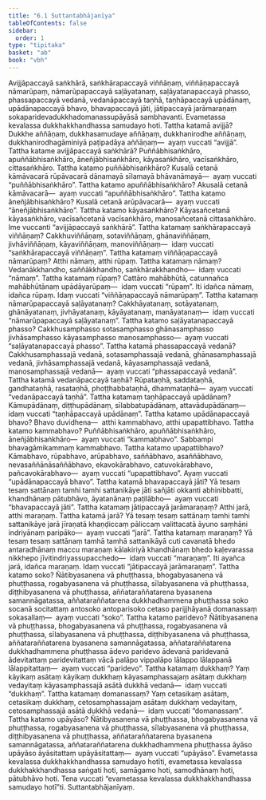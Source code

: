 ```yaml
---
title: "6.1 Suttantabhājanīya"
tableOfContents: false
sidebar:
  order: 1
type: "tipitaka"
basket: "ab"
book: "vbh"
---
```



<DynamicBreadcrumb />

<Division number="225" book="vbh" bookNo="30" page="142">

<Paragraph number="941" book="vbh">
Avijjāpaccayā saṅkhārā, saṅkhārapaccayā viññāṇaṃ, viññāṇapaccayā nāmarūpaṃ, nāmarūpapaccayā saḷāyatanaṃ, saḷāyatanapaccayā phasso, phassapaccayā vedanā, vedanāpaccayā taṇhā, taṇhāpaccayā upādānaṃ, upādānapaccayā bhavo, bhavapaccayā jāti, jātipaccayā jarāmaraṇaṃ sokaparidevadukkhadomanassupāyāsā sambhavanti. Evametassa kevalassa dukkhakkhandhassa samudayo hoti.
</Paragraph>

</Division>
<Division number="226" book="vbh" bookNo="30" page="142">

<Paragraph number="942" book="vbh">
Tattha katamā avijjā? Dukkhe aññāṇaṃ, dukkhasamudaye aññāṇaṃ, dukkhanirodhe aññāṇaṃ, dukkhanirodhagāminiyā paṭipadāya aññāṇaṃ—  ayaṃ vuccati “avijjā”.
</Paragraph>

<Paragraph number="943" book="vbh">
Tattha katame avijjāpaccayā saṅkhārā? Puññābhisaṅkhāro, apuññābhisaṅkhāro, āneñjābhisaṅkhāro, kāyasaṅkhāro, vacīsaṅkhāro, cittasaṅkhāro.
</Paragraph>

<Paragraph number="944" book="vbh">
Tattha katamo puññābhisaṅkhāro? Kusalā cetanā kāmāvacarā rūpāvacarā dānamayā sīlamayā bhāvanāmayā—  ayaṃ vuccati “puññābhisaṅkhāro”.
</Paragraph>

<Paragraph number="945" book="vbh">
Tattha katamo apuññābhisaṅkhāro? Akusalā cetanā kāmāvacarā—  ayaṃ vuccati “apuññābhisaṅkhāro”.
</Paragraph>

<Paragraph number="946" book="vbh">
Tattha katamo āneñjābhisaṅkhāro? Kusalā cetanā arūpāvacarā—  ayaṃ vuccati “āneñjābhisaṅkhāro”.
</Paragraph>

<Paragraph number="947" book="vbh">
Tattha katamo kāyasaṅkhāro? Kāyasañcetanā kāyasaṅkhāro, vacīsañcetanā vacīsaṅkhāro, manosañcetanā cittasaṅkhāro. Ime vuccanti “avijjāpaccayā saṅkhārā”.
</Paragraph>

</Division>
<Division number="227" book="vbh" bookNo="30" page="142">

<Paragraph number="948" book="vbh">
Tattha katamaṃ saṅkhārapaccayā viññāṇaṃ? Cakkhuviññāṇaṃ, sotaviññāṇaṃ, ghānaviññāṇaṃ, jivhāviññāṇaṃ, kāyaviññāṇaṃ, manoviññāṇaṃ—  idaṃ vuccati “saṅkhārapaccayā viññāṇaṃ”.
</Paragraph>

</Division>
<Division number="228" book="vbh" bookNo="30" page="142">

<Paragraph number="949" book="vbh">
Tattha katamaṃ viññāṇapaccayā nāmarūpaṃ? Atthi nāmaṃ, atthi rūpaṃ. Tattha katamaṃ nāmaṃ? Vedanākkhandho, saññākkhandho, saṅkhārakkhandho—  idaṃ vuccati “nāmaṃ”. Tattha katamaṃ rūpaṃ? Cattāro mahābhūtā, catunnañca mahābhūtānaṃ upādāyarūpaṃ—  idaṃ vuccati “rūpaṃ”. Iti idañca nāmaṃ, idañca rūpaṃ. Idaṃ vuccati “viññāṇapaccayā nāmarūpaṃ”.
</Paragraph>

</Division>
<Division number="229" book="vbh" bookNo="30" page="143">

<Paragraph number="950" book="vbh">
Tattha katamaṃ nāmarūpapaccayā saḷāyatanaṃ? Cakkhāyatanaṃ, sotāyatanaṃ, ghānāyatanaṃ, jivhāyatanaṃ, kāyāyatanaṃ, manāyatanaṃ—  idaṃ vuccati “nāmarūpapaccayā saḷāyatanaṃ”.
</Paragraph>

</Division>
<Division number="230" book="vbh" bookNo="30" page="143">

<Paragraph number="951" book="vbh">
Tattha katamo saḷāyatanapaccayā phasso? Cakkhusamphasso sotasamphasso ghānasamphasso jivhāsamphasso kāyasamphasso manosamphasso—  ayaṃ vuccati “saḷāyatanapaccayā phasso”.
</Paragraph>

</Division>
<Division number="231" book="vbh" bookNo="30" page="143">

<Paragraph number="952" book="vbh">
Tattha katamā phassapaccayā vedanā? Cakkhusamphassajā vedanā, sotasamphassajā vedanā, ghānasamphassajā vedanā, jivhāsamphassajā vedanā, kāyasamphassajā vedanā, manosamphassajā vedanā—  ayaṃ vuccati “phassapaccayā vedanā”.
</Paragraph>

</Division>
<Division number="232" book="vbh" bookNo="30" page="143">

<Paragraph number="953" book="vbh">
Tattha katamā vedanāpaccayā taṇhā? Rūpataṇhā, saddataṇhā, gandhataṇhā, rasataṇhā, phoṭṭhabbataṇhā, dhammataṇhā—  ayaṃ vuccati “vedanāpaccayā taṇhā”.
</Paragraph>

</Division>
<Division number="233" book="vbh" bookNo="30" page="143">

<Paragraph number="954" book="vbh">
Tattha katamaṃ taṇhāpaccayā upādānaṃ? Kāmupādānaṃ, diṭṭhupādānaṃ, sīlabbatupādānaṃ, attavādupādānaṃ—  idaṃ vuccati “taṇhāpaccayā upādānaṃ”.
</Paragraph>

</Division>
<Division number="234" book="vbh" bookNo="30" page="143">

<Paragraph number="955" book="vbh">
Tattha katamo upādānapaccayā bhavo? Bhavo duvidhena—  atthi kammabhavo, atthi upapattibhavo. Tattha katamo kammabhavo? Puññābhisaṅkhāro, apuññābhisaṅkhāro, āneñjābhisaṅkhāro—  ayaṃ vuccati “kammabhavo”. Sabbampi bhavagāmikammaṃ kammabhavo.
</Paragraph>

<Paragraph number="956" book="vbh">
Tattha katamo upapattibhavo? Kāmabhavo, rūpabhavo, arūpabhavo, saññābhavo, asaññābhavo, nevasaññānāsaññābhavo, ekavokārabhavo, catuvokārabhavo, pañcavokārabhavo—  ayaṃ vuccati “upapattibhavo”. Ayaṃ vuccati “upādānapaccayā bhavo”.
</Paragraph>

</Division>
<Division number="235" book="vbh" bookNo="30" page="144">

<Paragraph number="957" book="vbh">
Tattha katamā bhavapaccayā jāti? Yā tesaṃ tesaṃ sattānaṃ tamhi tamhi sattanikāye jāti sañjāti okkanti abhinibbatti, khandhānaṃ pātubhāvo, āyatanānaṃ paṭilābho—  ayaṃ vuccati “bhavapaccayā jāti”.
</Paragraph>

</Division>
<Division number="236" book="vbh" bookNo="30" page="144">

<Paragraph number="958" book="vbh">
Tattha katamaṃ jātipaccayā jarāmaraṇaṃ? Atthi jarā, atthi maraṇaṃ. Tattha katamā jarā? Yā tesaṃ tesaṃ sattānaṃ tamhi tamhi sattanikāye jarā jīraṇatā khaṇḍiccaṃ pāliccaṃ valittacatā āyuno saṃhāni indriyānaṃ paripāko—  ayaṃ vuccati “jarā”.
</Paragraph>

<Paragraph number="959" book="vbh">
Tattha katamaṃ maraṇaṃ? Yā tesaṃ tesaṃ sattānaṃ tamhā tamhā sattanikāyā cuti cavanatā bhedo antaradhānaṃ maccu maraṇaṃ kālakiriyā khandhānaṃ bhedo kaḷevarassa nikkhepo jīvitindriyassupacchedo—  idaṃ vuccati “maraṇaṃ”. Iti ayañca jarā, idañca maraṇaṃ. Idaṃ vuccati “jātipaccayā jarāmaraṇaṃ”.
</Paragraph>

</Division>
<Division number="237" book="vbh" bookNo="30" page="144">

<Paragraph number="960" book="vbh">
Tattha katamo soko? Ñātibyasanena vā phuṭṭhassa, bhogabyasanena vā phuṭṭhassa, rogabyasanena vā phuṭṭhassa, sīlabyasanena vā phuṭṭhassa, diṭṭhibyasanena vā phuṭṭhassa, aññataraññatarena byasanena samannāgatassa, aññataraññatarena dukkhadhammena phuṭṭhassa soko socanā socitattaṃ antosoko antoparisoko cetaso parijjhāyanā domanassaṃ sokasallaṃ—  ayaṃ vuccati “soko”.
</Paragraph>

</Division>
<Division number="238" book="vbh" bookNo="30" page="144">

<Paragraph number="961" book="vbh">
Tattha katamo paridevo? Ñātibyasanena vā phuṭṭhassa, bhogabyasanena vā phuṭṭhassa, rogabyasanena vā phuṭṭhassa, sīlabyasanena vā phuṭṭhassa, diṭṭhibyasanena vā phuṭṭhassa, aññataraññatarena byasanena samannāgatassa, aññataraññatarena dukkhadhammena phuṭṭhassa ādevo paridevo ādevanā paridevanā ādevitattaṃ paridevitattaṃ vācā palāpo vippalāpo lālappo lālappanā lālappitattaṃ—  ayaṃ vuccati “paridevo”.
</Paragraph>

</Division>
<Division number="239" book="vbh" bookNo="30" page="144">

<Paragraph number="962" book="vbh">
Tattha katamaṃ dukkhaṃ? Yaṃ kāyikaṃ asātaṃ kāyikaṃ dukkhaṃ kāyasamphassajaṃ asātaṃ dukkhaṃ vedayitaṃ kāyasamphassajā asātā dukkhā vedanā—  idaṃ vuccati “dukkhaṃ”.
</Paragraph>

</Division>
<Division number="240" book="vbh" bookNo="30" page="145">

<Paragraph number="963" book="vbh">
Tattha katamaṃ domanassaṃ? Yaṃ cetasikaṃ asātaṃ, cetasikaṃ dukkhaṃ, cetosamphassajaṃ asātaṃ dukkhaṃ vedayitaṃ, cetosamphassajā asātā dukkhā vedanā—  idaṃ vuccati “domanassaṃ”.
</Paragraph>

</Division>
<Division number="241" book="vbh" bookNo="30" page="145">

<Paragraph number="964" book="vbh">
Tattha katamo upāyāso? Ñātibyasanena vā phuṭṭhassa, bhogabyasanena vā phuṭṭhassa, rogabyasanena vā phuṭṭhassa, sīlabyasanena vā phuṭṭhassa, diṭṭhibyasanena vā phuṭṭhassa, aññataraññatarena byasanena samannāgatassa, aññataraññatarena dukkhadhammena phuṭṭhassa āyāso upāyāso āyāsitattaṃ upāyāsitattaṃ—  ayaṃ vuccati “upāyāso”.
</Paragraph>

</Division>
<Division number="242" book="vbh" bookNo="30" page="145">

<Paragraph number="965" book="vbh">
Evametassa kevalassa dukkhakkhandhassa samudayo hotīti, evametassa kevalassa dukkhakkhandhassa saṅgati hoti, samāgamo hoti, samodhānaṃ hoti, pātubhāvo hoti. Tena vuccati “evametassa kevalassa dukkhakkhandhassa samudayo hotī”ti.

</Paragraph>
</Division>

<Paragraph number="966" type="center" book="vbh">
Suttantabhājanīyaṃ.
</Paragraph>
